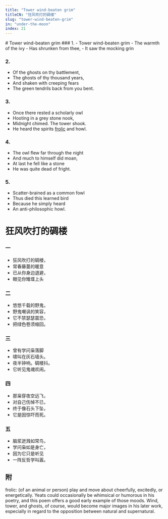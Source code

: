 ```yaml
---
title: "Tower wind-beaten grim"
titleCN: "狂风吹打的碉楼"
slug: "tower-wind-beaten-grim"
in: "under-the-moon"
index: 21
---
```


<PoemContent>

<PoemSection>
# Tower wind-beaten grim
### 1.
- Tower wind-beaten grim
- The warmth of the ivy
- Has shrunken from thee,
- It saw the mocking grin

### 2.
- Of the ghosts on thy battlement,
- The ghosts of thy thousand years,
- And shaken with creeping fears
- The green tendrils back from you bent.

### 3.
- Once there rested a scholarly owl
- Hooting in a grey stone nook,
- Midnight chimed. The tower shook.
- He heard the spirits [frolic](#1) and howl.

### 4.
- The owl flew far through the night
- And much to himself did moan,
- At last he fell like a stone
- He was quite dead of fright.

### 5.
- Scatter-brained as a common fowl
- Thus died this learned bird
- Because he simply heard
- An anti-philosophic howl.

</PoemSection>

<PoemSection>

# 狂风吹打的碉楼
### 一
- 狂风吹打的碉楼，
- 常春藤蔓的暖意
- 已从你身边退避，
- 眼见你雉堞上头

### 二
- 悠悠千载的野鬼，
- 野鬼嘲讽的笑容，
- 它不禁瑟瑟震恐，
- 把绿色卷须缩回。

### 三
- 曾有学问枭落脚
- 啸叫在灰石墙头。
- 夜半钟响。碉楼抖。
- 它听见鬼魂欢闹。

### 四
- 那枭穿夜空远飞，
- 对自己伤悼不已，
- 终于像石头下坠，
- 它是因惊吓而死。

### 五
- 脑浆迸溅如常鸟，
- 学问枭如是身亡，
- 因为它只是听见
- 一阵反哲学叫嚣。

</PoemSection>
</PoemContent>

<PoemTranslator translator="傅浩"/>

## 附
<PoemAppendix source="维护者注——">
<PoemFootnote index={1}>
frolic: (of an animal or person) play and move about cheerfully, excitedly, or energetically.
</PoemFootnote>
</PoemAppendix>

<PoemAppendix source="George Bornstein—">
<PoemFootnote>
Yeats could occasionally be whimsical or humorous in his poetry, and this poem offers a good early example of those moods. Wind, tower, and ghosts, of course, would become major images in his later work, especially in regard to the opposition between natural and supernatural.
</PoemFootnote>
</PoemAppendix>
